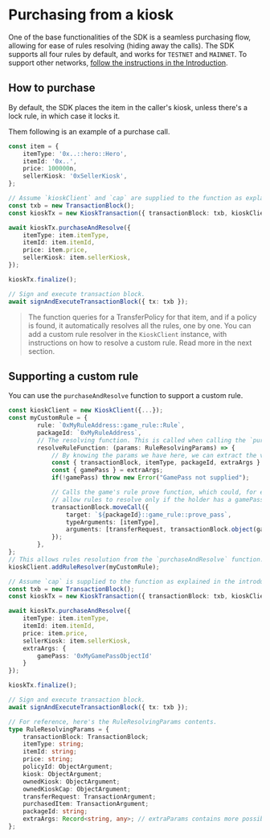 # Purchasing from a kiosk

One of the base functionalities of the SDK is a seamless purchasing flow, allowing for ease of rules
resolving (hiding away the calls). The SDK supports all four rules by default, and works for
`TESTNET` and `MAINNET`. To support other networks,
[follow the instructions in the Introduction](../introduction#using-kioskclient-on-devnet-or-localnet).

## How to purchase

By default, the SDK places the item in the caller's kiosk, unless there's a lock rule, in which case
it locks it.

Them following is an example of a purchase call.

```typescript
const item = {
    itemType: '0x..::hero::Hero',
    itemId: '0x..',
    price: 100000n,
    sellerKiosk: '0xSellerKiosk',
};

// Assume `kioskClient` and `cap` are supplied to the function as explained in the previous section.
const txb = new TransactionBlock();
const kioskTx = new KioskTransaction({ transactionBlock: txb, kioskClient, cap });

await kioskTx.purchaseAndResolve({
    itemType: item.itemType,
    itemId: item.itemId,
    price: item.price,
    sellerKiosk: item.sellerKiosk,
});

kioskTx.finalize();

// Sign and execute transaction block.
await signAndExecuteTransactionBlock({ tx: txb });
```

> The function queries for a TransferPolicy for that item, and if a policy is found, it
> automatically resolves all the rules, one by one. You can add a custom rule resolver in the
> `KioskClient` instance, with instructions on how to resolve a custom rule. Read more in the next
> section.

## Supporting a custom rule

You can use the `purchaseAndResolve` function to support a custom rule.

```typescript
const kioskClient = new KioskClient({...});
const myCustomRule = {
		rule: `0xMyRuleAddress::game_rule::Rule`,
		packageId: `0xMyRuleAddress`,
        // The resolving function. This is called when calling the `purchaseAndResolve`.
		resolveRuleFunction: (params: RuleResolvingParams) => {
            // By knowing the params we have here, we can extract the variables we need to resolve this rule.
            const { transactionBlock, itemType, packageId, extraArgs } = params;
            const { gamePass } = extraArgs;
            if(!gamePass) throw new Error("GamePass not supplied");

            // Calls the game's rule prove function, which could, for example
            // allow rules to resolve only if the holder has a gamePass object.
            transactionBlock.moveCall({
                target: `${packageId}::game_rule::prove_pass`,
                typeArguments: [itemType],
                arguments: [transferRequest, transactionBlock.object(gamePass)],
            });
        },
};
// This allows rules resolution from the `purchaseAndResolve` function.
kioskClient.addRuleResolver(myCustomRule);

// Assume `cap` is supplied to the function as explained in the introduction section.
const txb = new TransactionBlock();
const kioskTx = new KioskTransaction({ transactionBlock: txb, kioskClient, cap });

await kioskTx.purchaseAndResolve({
	itemType: item.itemType,
	itemId: item.itemId,
	price: item.price,
	sellerKiosk: item.sellerKiosk,
	extraArgs: {
		gamePass: '0xMyGamePassObjectId'
	}
});

kioskTx.finalize();

// Sign and execute transaction block.
await signAndExecuteTransactionBlock({ tx: txb });
```

```typescript
// For reference, here's the RuleResolvingParams contents.
type RuleResolvingParams = {
    transactionBlock: TransactionBlock;
    itemType: string;
    itemId: string;
    price: string;
    policyId: ObjectArgument;
    kiosk: ObjectArgument;
    ownedKiosk: ObjectArgument;
    ownedKioskCap: ObjectArgument;
    transferRequest: TransactionArgument;
    purchasedItem: TransactionArgument;
    packageId: string;
    extraArgs: Record<string, any>; // extraParams contains more possible {key, values} to pass for custom rules.
};
```
